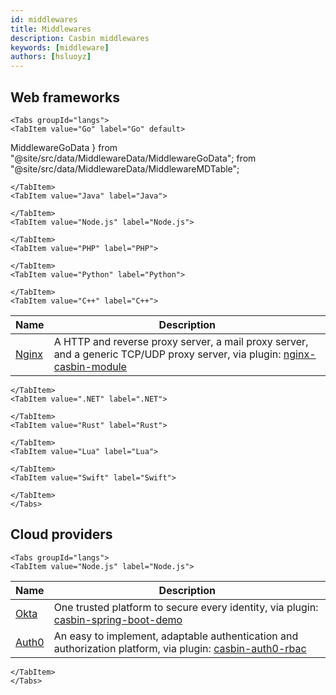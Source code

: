 ```yaml
---
id: middlewares
title: Middlewares
description: Casbin middlewares
keywords: [middleware]
authors: [hsluoyz]
---
```


## Web frameworks

```mdx-code-block
<Tabs groupId="langs">
<TabItem value="Go" label="Go" default>
```
  MiddlewareGoData
} from "@site/src/data/MiddlewareData/MiddlewareGoData";
  from "@site/src/data/MiddlewareData/MiddlewareMDTable";

<MiddlewareMDTable data={MiddlewareGoData}></MiddlewareMDTable>

```mdx-code-block
</TabItem>
<TabItem value="Java" label="Java">
```

<MiddlewareMDTable data={MiddlewareJavaData}></MiddlewareMDTable>


```mdx-code-block
</TabItem>
<TabItem value="Node.js" label="Node.js">
```

<MiddlewareMDTable data={MiddlewareNodejsData}></MiddlewareMDTable>

```mdx-code-block
</TabItem>
<TabItem value="PHP" label="PHP">
```
<MiddlewareMDTable data={MiddlewarePhpData}></MiddlewareMDTable>

```mdx-code-block
</TabItem>
<TabItem value="Python" label="Python">
```

<MiddlewareMDTable data={MiddlewarePythonData}></MiddlewareMDTable>


```mdx-code-block
</TabItem>
<TabItem value="C++" label="C++">
```

| Name                                           | Description                                                                                                                                                                                                                                                                                                             |
|------------------------------------------------|-------------------------------------------------------------------------------------------------------------------------------------------------------------------------------------------------------------------------------------------------------------------------------------------------------------------------|
| [Nginx](https://nginx.org/)       | A HTTP and reverse proxy server, a mail proxy server, and a generic TCP/UDP proxy server, via plugin: [nginx-casbin-module](https://github.com/casbin-cpp/nginx-casbin-module)                                                                                                                                 |

```mdx-code-block
</TabItem>
<TabItem value=".NET" label=".NET">
```

<MiddlewareMDTable data={MiddlewareDotNETData}></MiddlewareMDTable>

```mdx-code-block
</TabItem>
<TabItem value="Rust" label="Rust">
```

<MiddlewareMDTable data={MiddlewareRustData}></MiddlewareMDTable>

```mdx-code-block
</TabItem>
<TabItem value="Lua" label="Lua">
```

<MiddlewareMDTable data={MiddlewareLuaData}></MiddlewareMDTable>


```mdx-code-block
</TabItem>
<TabItem value="Swift" label="Swift">
```

<MiddlewareMDTable data={MiddlewareSwiftData}></MiddlewareMDTable>

```mdx-code-block
</TabItem>
</Tabs>
```

## Cloud providers

```mdx-code-block
<Tabs groupId="langs">
<TabItem value="Node.js" label="Node.js">
```

| Name                        | Description                                                                                                                                      |
|-----------------------------|--------------------------------------------------------------------------------------------------------------------------------------------------|
| [Okta](https://okta.com/)   | One trusted platform to secure every identity, via plugin: [casbin-spring-boot-demo](https://github.com/myriad-personal/casbin-spring-boot-demo) |
| [Auth0](https://auth0.com/) | An easy to implement, adaptable authentication and authorization platform, via plugin: [casbin-auth0-rbac](https://auth0.com/)                   |

```mdx-code-block
</TabItem>
</Tabs>
```
